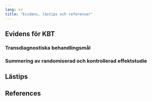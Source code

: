 ```yaml
---
lang: sv
title: "Evidens, lästips och referenser"
---
```


## Evidens för KBT

### Transdiagnostiska behandlingsmål

### Summering av randomiserad och kontrollerad effektstudie

## Lästips

## References

::: {#refs}
:::
